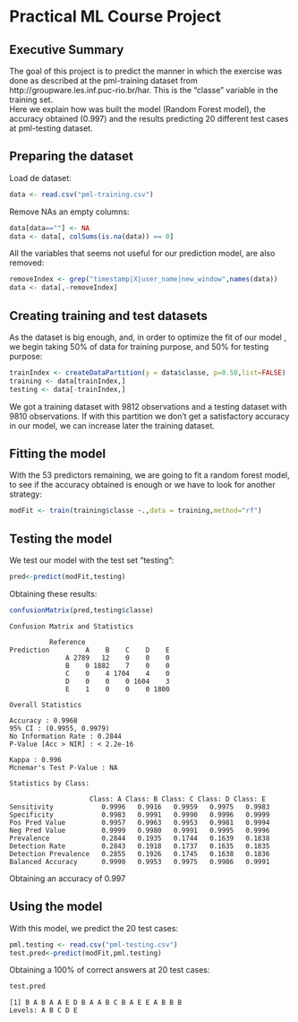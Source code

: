 Practical ML Course Project
========================================================
Executive Summary
--------------------
The goal of this project is to predict the manner in which the exercise was done as described at the pml-training dataset from http://groupware.les.inf.puc-rio.br/har. This is the "classe" variable in the training set.  
Here we explain how was built the model (Random Forest model), the accuracy obtained (0.997) and the results predicting 20 different test cases at pml-testing dataset.

Preparing the dataset
-----------
Load de dataset:
```r
data <- read.csv("pml-training.csv")
```
Remove NAs an empty columns:
```r
data[data==""] <- NA
data <- data[, colSums(is.na(data)) == 0] 
```
All the variables that seems not useful for our prediction model, are also removed:
```r
removeIndex <- grep("timestamp|X|user_name|new_window",names(data))
data <- data[,-removeIndex]
```
Creating training and test datasets
-----------
As the dataset is big enough, and, in order to optimize the fit of our model , we begin taking 50% of data for training purpose, and 50% for testing purpose:
```r
trainIndex <- createDataPartition(y = data$classe, p=0.50,list=FALSE) 
training <- data[trainIndex,]
testing <- data[-trainIndex,]
```
We got a training dataset with 9812 observations and a testing dataset with 9810 observations.
If with this partition we don't get a satisfactory accuracy in our model, we can increase later the training dataset.

Fitting the model
-------------------
With the 53 predictors remaining, we are going to fit a random forest model, to see if the accuracy obtained is enough or we have to look for another strategy:
```r
modFit <- train(training$classe ~.,data = training,method="rf")
```
Testing the model
--------------------
We test our model with the test set "testing":
```r
pred<-predict(modFit,testing)
```
Obtaining these results:
```r
confusionMatrix(pred,testing$classe)
```
    Confusion Matrix and Statistics

              Reference
    Prediction         A    B    C    D    E
                  A 2789   12    0    0    0
                  B    0 1882    7    0    0
                  C    0    4 1704    4    0
                  D    0    0    0 1604    3
                  E    1    0    0    0 1800

    Overall Statistics

    Accuracy : 0.9968          
    95% CI : (0.9955, 0.9979)
    No Information Rate : 0.2844          
    P-Value [Acc > NIR] : < 2.2e-16       

    Kappa : 0.996           
    Mcnemar's Test P-Value : NA              

    Statistics by Class:

                        Class: A Class: B Class: C Class: D Class: E
    Sensitivity            0.9996   0.9916   0.9959   0.9975   0.9983
    Specificity            0.9983   0.9991   0.9990   0.9996   0.9999
    Pos Pred Value         0.9957   0.9963   0.9953   0.9981   0.9994
    Neg Pred Value         0.9999   0.9980   0.9991   0.9995   0.9996
    Prevalence             0.2844   0.1935   0.1744   0.1639   0.1838
    Detection Rate         0.2843   0.1918   0.1737   0.1635   0.1835
    Detection Prevalence   0.2855   0.1926   0.1745   0.1638   0.1836
    Balanced Accuracy      0.9990   0.9953   0.9975   0.9986   0.9991
    
Obtaining an accuracy of 0.997

Using the model
--------------------
With this model, we predict the 20 test cases:
```r
pml.testing <- read.csv("pml-testing.csv")
test.pred<-predict(modFit,pml.testing)
```
Obtaining a 100% of correct answers at 20 test cases:
```r
test.pred
```
    [1] B A B A A E D B A A B C B A E E A B B B
    Levels: A B C D E
